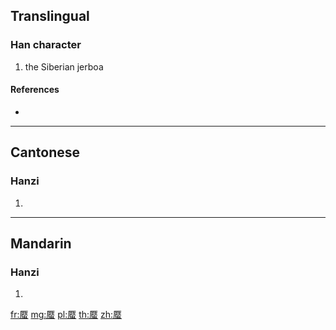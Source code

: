 {{character info/new}}
==Translingual==

===Han character===
{{Han char|rn=142|rad=虫|as=12|sn=18|four=71136|canj=MOLMI}}

# the Siberian jerboa

====References====
* {{Han ref|kx=1097.180|dkj=33603|dj=1562.020|hdz=42890.090|uh=87E8|ud=34792|bh=F0D0|bd=61648}}

----

==Cantonese==

===Hanzi===
{{yue-hanzi|jyut=|y=kyut3}}

# {{defn|lang=yue|sort=虫12}}

----

==Mandarin==

===Hanzi===
{{cmn-hanzi|pin=[[jué]] ([[jue2]])|wg=chüeh<sup>2</sup>}}

# {{defn|lang=cmn|sort=虫12}}

[[fr:蟨]]
[[mg:蟨]]
[[pl:蟨]]
[[th:蟨]]
[[zh:蟨]]